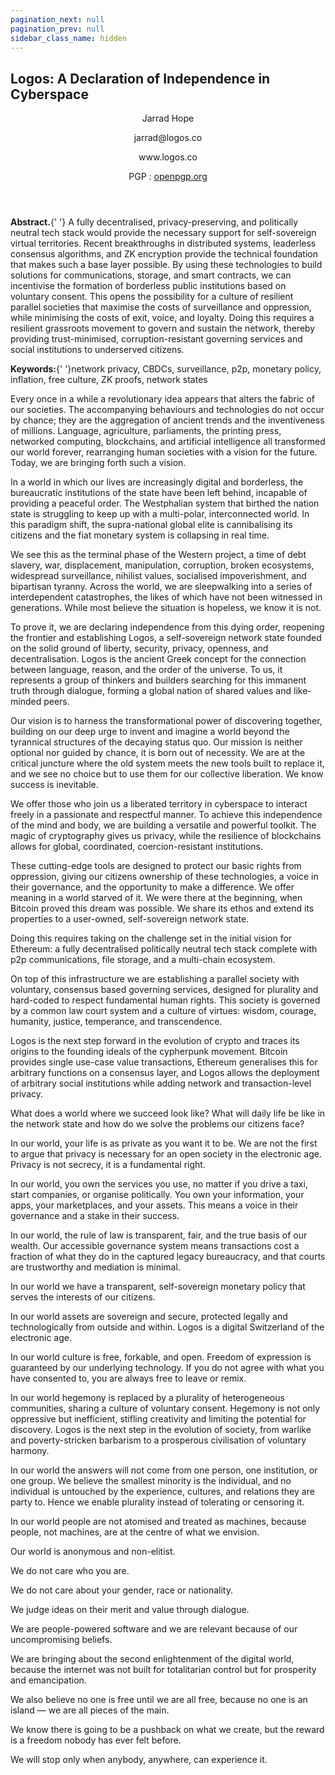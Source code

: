 ```yaml
---
pagination_next: null
pagination_prev: null
sidebar_class_name: hidden
---
```



<Manifesto>
  <h2>Logos: A Declaration of Independence in Cyberspace</h2>
  <header>
    <p>Jarrad Hope</p>
    <p>jarrad@logos.co</p>
    <p>www.logos.co</p>
    <p>PGP : <a href="https://keys.openpgp.org/search?q=jarrad%40logos.co" target="_blank">openpgp.org</a></p>
  </header>

  <section>
    <p><b>Abstract.</b>{' '}
      A fully decentralised, privacy-preserving, and politically neutral tech stack would provide the necessary support for self-sovereign virtual territories. Recent breakthroughs in distributed systems, leaderless consensus algorithms, and ZK encryption provide the technical foundation that makes such a base layer possible. By using these technologies to build solutions for communications, storage, and smart contracts, we can incentivise the formation of borderless public institutions based on voluntary consent. This opens the possibility for a culture of resilient parallel societies that maximise the costs of surveillance and oppression, while minimising the costs of exit, voice, and loyalty. Doing this requires a resilient grassroots movement to govern and sustain the network, thereby providing trust-minimised, corruption-resistant governing services and social institutions to underserved citizens.
    </p>
    <p><b>Keywords:</b>{' '}network privacy, CBDCs, surveillance, p2p, monetary policy, inflation, free culture, ZK proofs, network states</p>
  </section>

  <article>
    <p>Every once in a while a revolutionary idea appears that alters the fabric of our societies. The accompanying behaviours and technologies do not occur by chance; they are the aggregation of ancient trends and the inventiveness of millions. Language, agriculture, parliaments, the printing press, networked computing, blockchains, and artificial intelligence all transformed our world forever, rearranging human societies with a vision for the future. Today, we are bringing forth such a vision.</p>
    <p>In a world in which our lives are increasingly digital and borderless, the bureaucratic institutions of the state have been left behind, incapable of providing a peaceful order. The Westphalian system that birthed the nation state is struggling to keep up with a multi-polar, interconnected world. In this paradigm shift, the supra-national global elite is cannibalising its citizens and the fiat monetary system is collapsing in real time.</p>
    <p>We see this as the terminal phase of the Western project, a time of debt slavery, war, displacement, manipulation, corruption, broken ecosystems, widespread surveillance, nihilist values, socialised impoverishment, and bipartisan tyranny. Across the world, we are sleepwalking into a series of interdependent catastrophes, the likes of which have not been witnessed in generations. While most believe the situation is hopeless, we know it is not.</p>
    <p>To prove it, we are declaring independence from this dying order, reopening the frontier and establishing Logos, a self-sovereign network state founded on the solid ground of liberty, security, privacy, openness, and decentralisation. Logos is the ancient Greek concept for the connection between language, reason, and the order of the universe. To us, it represents a group of thinkers and builders searching for this immanent truth through dialogue, forming a global nation of shared values and like-minded peers.</p>
    <p>Our vision is to harness the transformational power of discovering together, building on our deep urge to invent and imagine a world beyond the tyrannical structures of the decaying status quo. Our mission is neither optional nor guided by chance, it is born out of necessity. We are at the critical juncture where the old system meets the new tools built to replace it, and we see no choice but to use them for our collective liberation. We know success is inevitable.</p>
    <p>We offer those who join us a liberated territory in cyberspace to interact freely in a passionate and respectful manner. To achieve this independence of the mind and body, we are building a versatile and powerful toolkit. The magic of cryptography gives us privacy, while the resilience of blockchains allows for global, coordinated, coercion-resistant institutions.</p>
    <p>These cutting-edge tools are designed to protect our basic rights from oppression, giving our citizens ownership of these technologies, a voice in their governance, and the opportunity to make a difference. We offer meaning in a world starved of it. We were there at the beginning, when Bitcoin proved this dream was possible. We share its ethos and extend its properties to a user-owned, self-sovereign network state.</p>
    <p>Doing this requires taking on the challenge set in the initial vision for Ethereum: a fully decentralised politically neutral tech stack complete with p2p communications, file storage, and a multi-chain ecosystem.</p>
    <p>On top of this infrastructure we are establishing a parallel society with voluntary, consensus based governing services, designed for plurality and hard-coded to respect fundamental human rights. This society is governed by a common law court system and a culture of virtues: wisdom, courage, humanity, justice, temperance, and transcendence.</p>
    <p>Logos is the next step forward in the evolution of crypto and traces its origins to the founding ideals of the cypherpunk movement. Bitcoin provides single use-case value transactions, Ethereum generalises this for arbitrary functions on a consensus layer, and Logos allows the deployment of arbitrary social institutions while adding network and transaction-level privacy.</p>
    <p>What does a world where we succeed look like? What will daily life be like in the network state and how do we solve the problems our citizens face?</p>
    <p>In our world, your life is as private as you want it to be. We are not the first to argue that privacy is necessary for an open society in the electronic age. Privacy is not secrecy, it is a fundamental right.</p>
    <p>In our world, you own the services you use, no matter if you drive a taxi, start companies, or organise politically. You own your information, your apps, your marketplaces, and your assets. This means a voice in their governance and a stake in their success.</p>
    <p>In our world, the rule of law is transparent, fair, and the true basis of our wealth. Our accessible governance system means transactions cost a fraction of what they do in the captured legacy bureaucracy, and that courts are trustworthy and mediation is minimal.</p>
    <p>In our world we have a transparent, self-sovereign monetary policy that serves the interests of our citizens.</p>
    <p>In our world assets are sovereign and secure, protected legally and technologically from outside and within. Logos is a digital Switzerland of the electronic age.</p>
    <p>In our world culture is free, forkable, and open. Freedom of expression is guaranteed by our underlying technology. If you do not agree with what you have consented to, you are always free to leave or remix.</p>
    <p>In our world hegemony is replaced by a plurality of heterogeneous communities, sharing a culture of voluntary consent. Hegemony is not only oppressive but inefficient, stifling creativity and limiting the potential for discovery. Logos is the next step in the evolution of society, from warlike and poverty-stricken barbarism to a prosperous civilisation of voluntary harmony.</p>
    <p>In our world the answers will not come from one person, one institution, or one group. We believe the smallest minority is the individual, and no individual is untouched by the experience, cultures, and relations they are party to. Hence we enable plurality instead of tolerating or censoring it.</p>
    <p>In our world people are not atomised and treated as machines, because people, not machines, are at the centre of what we envision.</p>
    <p>Our world is anonymous and non-elitist.</p>
    <p>We do not care who you are.</p>
    <p>We do not care about your gender, race or nationality.</p>
    <p>We judge ideas on their merit and value through dialogue.</p>
    <p>We are people-powered software and we are relevant because of our uncompromising beliefs.</p>
    <p>We are bringing about the second enlightenment of the digital world, because the internet was not built for totalitarian control but for prosperity and emancipation.</p>
    <p>We also believe no one is free until we are all free, because no one is an island — we are all pieces of the main.</p>
    <p>We know there is going to be a pushback on what we create, but the reward is a freedom nobody has ever felt before.</p>
    <p>We will stop only when anybody, anywhere, can experience it.</p>
  </article>
</Manifesto>